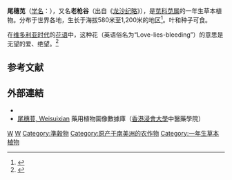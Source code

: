 {{Speciesbox 
| taxon = Amaranthus caudatus
| image = Amaranthus caudatus0.jpg
|authority = [[Carl_Linnaeus|L.]]
|synonyms =
  {{Collapsible list |{{Plainlist | style = margin-left: 1em; text-indent: -1em; |
*''Amaranthus abyssinicus'' <small>L.H.Bailey</small>
*''Amaranthus alopecurus'' <small>Hochst. ex A.Br. & C.D.Bouché</small>
*''Amaranthus cararu'' <small>Moq.</small>
*''Amaranthus dussii'' <small>Sprenger</small>
*''Amaranthus edulis'' <small>Speg.</small>
*''Amaranthus leucocarpus'' <small>S.Watson</small>
*''Amaranthus leucospermus'' <small>S.Watson</small> nom. illeg.
*''Amaranthus mantegazzianus'' <small>Pass.</small>
*''Amaranthus maximus'' <small>Mill.</small>
*''Amaranthus pendulinus'' <small>Moq.</small>
*''Amaranthus pendulus'' <small>Moq.</small>
*''Euxolus arvensis'' <small>Rojas Acosta</small>
    }}
  }}
|synonyms_ref = <ref>{{cite web |url=http://www.theplantlist.org/tpl1.1/record/kew-2632762 |title=The Plant List: A Working List of All Plant Species |access-date=February 7, 2014 |archive-date=2021-01-23 |archive-url=https://web.archive.org/web/20210123213924/http://www.theplantlist.org/tpl1.1/record/kew-2632762 |dead-url=no }}</ref>
}}

'''尾穗苋'''（[[学名|学名]]：{{Lang|la|''Amaranthus caudatus''}}），又名'''老枪谷'''（出自《[[龙沙纪略|龙沙纪略]]》），是[[苋科|苋科]][[苋属|苋属]]的一年生草本植物。分布于世界各地，生长于海拔580米至1,200米的地区<ref>{{Cite web| url =http://www.bioinfo.cn/db05/KmzwSpecies.php?action=view&id=43| title =尾穗苋| work =《中国高等植物数据库全库》| publisher =中国科学院微生物研究所| author =昆明植物研究所| accessdate =2009-02-20| deadurl =yes| archiveurl =https://web.archive.org/web/20160305071044/http://www.bioinfo.cn/db05/KmzwSpecies.php?action=view&id=43| archivedate =2016-03-05}}</ref>。叶和种子可食。

在[[维多利亚时代|维多利亚时代]]的[[花语|花语]]中，这种花（英语俗名为“Love-lies-bleeding”）的意思是无望的爱、绝望。<ref>{{Cite web|url=http://davesgarden.com/guides/articles/view/3138/#b|title=Love Lies Bleeding: A Memorable Name for a Striking Plant|website=davesgarden.com|access-date=2016-11-26|archive-date=2021-06-28|archive-url=https://web.archive.org/web/20210628215724/https://davesgarden.com/guides/articles/view/3138/#b|dead-url=no}}</ref>
== 参考文献 ==
{{Reflist}}

== 外部連結 ==
* {{Commons_category-inline|Amaranthus caudatus}}
* [http://libproject.hkbu.edu.hk/was40/detail?lang=ch&channelid=1288&searchword=herb_id=D00737 尾穗莧, Weisuixian] {{Wayback|url=http://libproject.hkbu.edu.hk/was40/detail?lang=ch&channelid=1288&searchword=herb_id=D00737 |date=20160304094504 }} 藥用植物圖像數據庫（[[香港浸會大學|香港浸會大學]]中醫藥學院）{{Zh-hant}}{{En_icon}}

{{穀物}}
{{Taxonbar|from=Q162791}}

{{DEFAULTSORT:Amaranthus caudatus}}
[[Category:苋属|W]]
[[Category:卡尔·林奈命名的生物分类|W]]
[[Category:準穀物|Category:準穀物]]
[[Category:原产于南美洲的农作物|Category:原产于南美洲的农作物]]
[[Category:一年生草本植物|Category:一年生草本植物]]